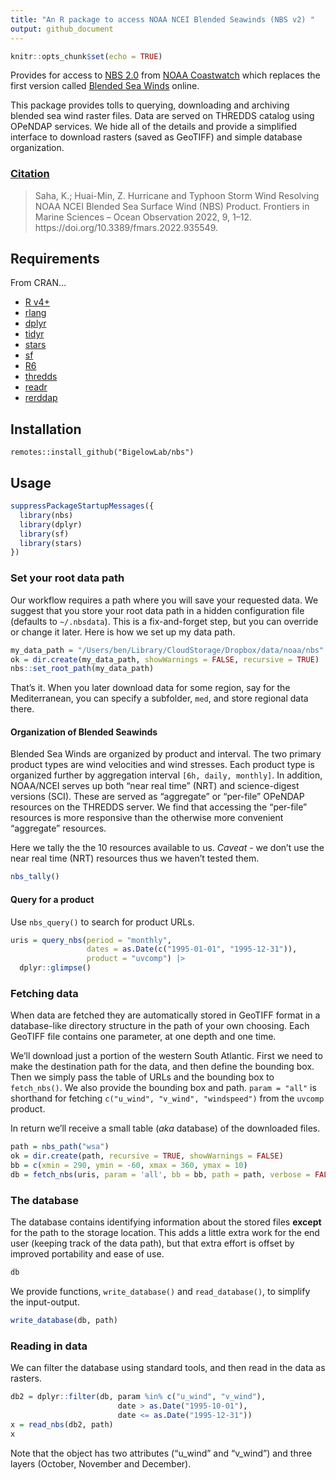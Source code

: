 ```yaml
---
title: "An R package to access NOAA NCEI Blended Seawinds (NBS v2) "
output: github_document
---
```


```r
knitr::opts_chunk$set(echo = TRUE)
```

Provides for access to [NBS 2.0](https://coastwatch.noaa.gov/cwn/products/noaa-ncei-blended-seawinds-nbs-v2.html) from [NOAA Coastwatch](https://coastwatch.noaa.gov/cwn/index.html) which replaces the first version called [Blended Sea Winds](https://www.ncei.noaa.gov/products/blended-sea-winds) online.

This package provides tolls to querying, downloading and archiving blended sea wind raster files. Data are served on THREDDS catalog using OPeNDAP services.  We hide all of the details and provide a simplified interface to download rasters (saved as GeoTIFF) and simple database organization.

### [Citation](https://doi.org/10.3389/fmars.2022.935549)

> Saha, K.; Huai-Min, Z. Hurricane and Typhoon Storm Wind Resolving NOAA NCEI Blended Sea Surface Wind (NBS) Product. Frontiers in Marine Sciences – Ocean Observation 2022, 9, 1–12. https://doi.org/10.3389/fmars.2022.935549.

## Requirements

From CRAN...

  + [R v4+](https://www.r-project.org/)
  + [rlang](https://CRAN.R-project.org/package=rlang)
  + [dplyr](https://CRAN.R-project.org/package=dplyr)
  + [tidyr](https://CRAN.R-project.org/package=tidyr)
  + [stars](https://CRAN.R-project.org/package=stars)
  + [sf](https://CRAN.R-project.org/package=sf)
  + [R6](https://CRAN.R-project.org/package=R6)
  + [thredds](https://CRAN.R-project.org/package=thredds)
  + [readr](https://CRAN.R-project.org/package=readr)
  + [rerddap](https://CRAN.R-project.org/package=rerddap)


## Installation

```
remotes::install_github("BigelowLab/nbs")
```

## Usage

```r
suppressPackageStartupMessages({
  library(nbs)
  library(dplyr)
  library(sf)
  library(stars)
})
```

### Set your root data path

Our workflow requires a path where you will save your requested data. We suggest that you store your root data path in a hidden configuration file (defaults to `~/.nbsdata`). This is a fix-and-forget step, but you can override or change it later. Here is how we set up my data path.

```r
my_data_path = "/Users/ben/Library/CloudStorage/Dropbox/data/noaa/nbs"
ok = dir.create(my_data_path, showWarnings = FALSE, recursive = TRUE)
nbs::set_root_path(my_data_path)
```

That's it. When you later download data for some region, say for the Mediterranean, you can specify a subfolder, `med`, and store regional data there.

#### Organization of Blended Seawinds

Blended Sea Winds are organized by product and interval.  The two primary product types are wind velocities and  wind stresses.  Each product type is organized further by aggregation interval `[6h, daily, monthly]`. In addition, NOAA/NCEI serves up both "near real time" (NRT) and science-digest versions (SCI). These are served as "aggregate" or "per-file" OPeNDAP resources on the THREDDS server.  We find that accessing the "per-file" resources is more responsive than the otherwise more convenient "aggregate" resources.  

Here we tally the the 10 resources available to us. *Caveat* - we don't use the near real time (NRT) resources thus we haven't tested them.

```r
nbs_tally()
```
#### Query for a product

Use `nbs_query()` to search for product URLs.

```r
uris = query_nbs(period = "monthly",
                 dates = as.Date(c("1995-01-01", "1995-12-31")),
                 product = "uvcomp") |>
  dplyr::glimpse()
```
### Fetching data

When data are fetched they are automatically stored in GeoTIFF format in a database-like directory structure in the path of your own choosing. Each GeoTIFF file contains one parameter, at one depth and one time.  

We'll download just a portion of the western South Atlantic. First we need to make the destination path for the data, and then define the bounding box. Then we simply pass the table of URLs and the bounding box to `fetch_nbs()`.  We also provide the bounding box and path.  `param = "all"` is shorthand for fetching `c("u_wind", "v_wind", "windspeed")` from the `uvcomp` product.   

In return we'll receive a small table (*aka* database) of the downloaded files.

```r
path = nbs_path("wsa")
ok = dir.create(path, recursive = TRUE, showWarnings = FALSE)
bb = c(xmin = 290, ymin = -60, xmax = 360, ymax = 10)
db = fetch_nbs(uris, param = 'all', bb = bb, path = path, verbose = FALSE)
```

### The database
The database contains identifying information about the stored files **except** for the path to the storage location.  This adds a little extra work for the end user (keeping track of the data path), but that extra effort is offset by improved portability and ease of use.

```r
db
```

We provide functions, `write_database()` and `read_database()`, to simplify the input-output.

```r
write_database(db, path)
```

### Reading in data

We can filter the database using standard tools, and then read in the data as rasters.

```r
db2 = dplyr::filter(db, param %in% c("u_wind", "v_wind"), 
                        date > as.Date("1995-10-01"),
                        date <= as.Date("1995-12-31"))
x = read_nbs(db2, path)
x
```
Note that the object has two attributes ("u_wind" and "v_wind") and three layers (October, November and December).
